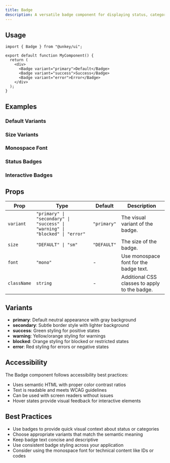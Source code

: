 ```yaml
---
title: Badge
description: A versatile badge component for displaying status, categories, or labels with multiple variants and styling options.
---
```


## Usage

```tsx
import { Badge } from "@unkey/ui";

export default function MyComponent() {
  return (
    <div>
      <Badge variant="primary">Default</Badge>
      <Badge variant="success">Success</Badge>
      <Badge variant="error">Error</Badge>
    </div>
  );
}
```

## Examples

### Default Variants
<DefaultVariants />

### Size Variants
<SizeVariants />

### Monospace Font
<MonoFont />

### Status Badges
<StatusBadges />

### Interactive Badges
<InteractiveBadges />

## Props

| Prop | Type | Default | Description |
|------|------|---------|-------------|
| `variant` | `"primary" \| "secondary" \| "success" \| "warning" \| "blocked" \| "error"` | `"primary"` | The visual variant of the badge. |
| `size` | `"DEFAULT" \| "sm"` | `"DEFAULT"` | The size of the badge. |
| `font` | `"mono"` | - | Use monospace font for the badge text. |
| `className` | `string` | - | Additional CSS classes to apply to the badge. |

## Variants

- **primary**: Default neutral appearance with gray background
- **secondary**: Subtle border style with lighter background
- **success**: Green styling for positive states
- **warning**: Yellow/orange styling for warnings
- **blocked**: Orange styling for blocked or restricted states
- **error**: Red styling for errors or negative states

## Accessibility

The Badge component follows accessibility best practices:

- Uses semantic HTML with proper color contrast ratios
- Text is readable and meets WCAG guidelines
- Can be used with screen readers without issues
- Hover states provide visual feedback for interactive elements

## Best Practices

- Use badges to provide quick visual context about status or categories
- Choose appropriate variants that match the semantic meaning
- Keep badge text concise and descriptive
- Use consistent badge styling across your application
- Consider using the monospace font for technical content like IDs or codes 